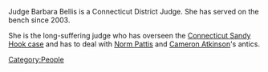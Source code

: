 Judge Barbara Bellis is a Connecticut District Judge. She has served on the bench since 2003.

She is the long-suffering judge who has overseen the [[Connecticut Sandy Hook Lawsuit (Lafferty v. Jones)|Connecticut Sandy Hook case]] and has to deal with [[Norm Pattis]] and [[Cameron Atkinson]]'s antics.
[[Category:People]]